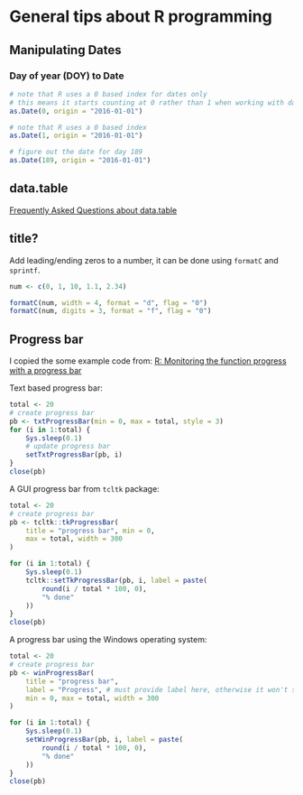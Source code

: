 # General tips about R programming

## Manipulating Dates

### Day of year (DOY) to Date

```r
# note that R uses a 0 based index for dates only
# this means it starts counting at 0 rather than 1 when working with dates
as.Date(0, origin = "2016-01-01")

# note that R uses a 0 based index
as.Date(1, origin = "2016-01-01")

# figure out the date for day 189
as.Date(189, origin = "2016-01-01")
```


## data.table
[Frequently Asked Questions about data.table](https://cran.r-project.org/web/packages/data.table/vignettes/datatable-faq.html)


## title?

Add leading/ending zeros to a number, it can be done using `formatC` and `sprintf`.

```r
num <- c(0, 1, 10, 1.1, 2.34)

formatC(num, width = 4, format = "d", flag = "0")
formatC(num, digits = 3, format = "f", flag = "0")
```


## Progress bar

I copied the some example code from: [R: Monitoring the function progress with a progress bar](https://ryouready.wordpress.com/2009/03/16/r-monitor-function-progress-with-a-progress-bar/)

Text based progress bar:

```r
total <- 20
# create progress bar
pb <- txtProgressBar(min = 0, max = total, style = 3)
for (i in 1:total) {
    Sys.sleep(0.1)
    # update progress bar
    setTxtProgressBar(pb, i)
}
close(pb)
```

A GUI progress bar from `tcltk` package:

```r
total <- 20
# create progress bar
pb <- tcltk::tkProgressBar(
    title = "progress bar", min = 0,
    max = total, width = 300
)

for (i in 1:total) {
    Sys.sleep(0.1)
    tcltk::setTkProgressBar(pb, i, label = paste(
        round(i / total * 100, 0),
        "% done"
    ))
}
close(pb)
```

A progress bar using the Windows operating system:

```r
total <- 20
# create progress bar
pb <- winProgressBar(
    title = "progress bar", 
    label = "Progress", # must provide label here, otherwise it won't show in the update label
    min = 0, max = total, width = 300
)

for (i in 1:total) {
    Sys.sleep(0.1)
    setWinProgressBar(pb, i, label = paste(
        round(i / total * 100, 0),
        "% done"
    ))
}
close(pb)
```
